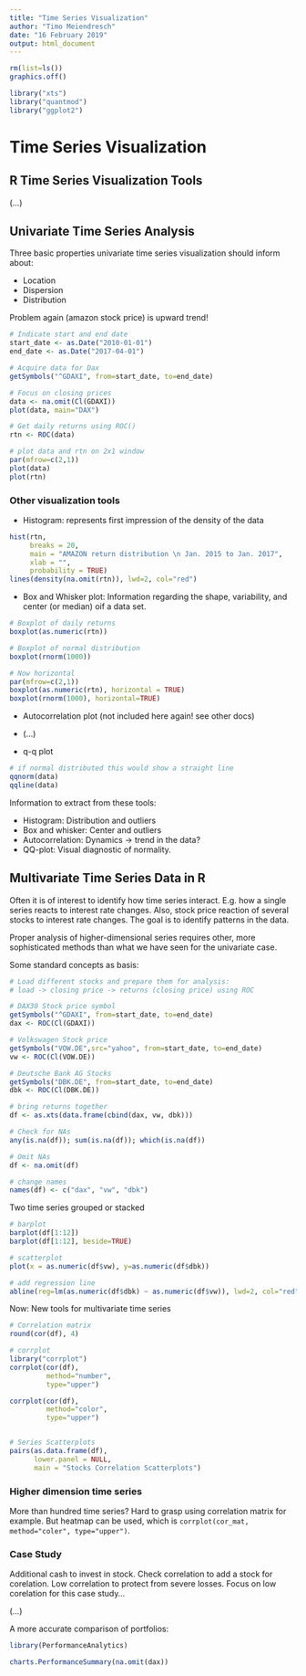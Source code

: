 ```yaml
---
title: "Time Series Visualization"
author: "Timo Meiendresch"
date: "16 February 2019"
output: html_document
---
```



```r
rm(list=ls())
graphics.off()
```

```r
library("xts")
library("quantmod")
library("ggplot2")
```
# Time Series Visualization

## R Time Series Visualization Tools
(...)

## Univariate Time Series Analysis
Three basic properties univariate time series visualization should inform about:

- Location
- Dispersion 
- Distribution

Problem again (amazon stock price) is upward trend!

```r
# Indicate start and end date
start_date <- as.Date("2010-01-01")
end_date <- as.Date("2017-04-01")

# Acquire data for Dax
getSymbols("^GDAXI", from=start_date, to=end_date)

# Focus on closing prices
data <- na.omit(Cl(GDAXI))
plot(data, main="DAX")

# Get daily returns using ROC()
rtn <- ROC(data)

# plot data and rtn on 2x1 window
par(mfrow=c(2,1))
plot(data)
plot(rtn)
```

### Other visualization tools

- Histogram: represents first impression of the density of the data

```r
hist(rtn,
     breaks = 20,
     main = "AMAZON return distribution \n Jan. 2015 to Jan. 2017",
     xlab = "",
     probability = TRUE)
lines(density(na.omit(rtn)), lwd=2, col="red")

```

- Box and Whisker plot: Information regarding the shape, variability, and center (or median) oif a data set. 

```r
# Boxplot of daily returns
boxplot(as.numeric(rtn))

# Boxplot of normal distribution
boxplot(rnorm(1000))

# Now horizontal
par(mfrow=c(2,1))
boxplot(as.numeric(rtn), horizontal = TRUE)
boxplot(rnorm(1000), horizontal=TRUE)

```

- Autocorrelation plot (not included here again! see other docs)
- (...)

- q-q plot
```r
# if normal distributed this would show a straight line
qqnorm(data)
qqline(data)
```

Information to extract from these tools:

- Histogram: Distribution and outliers
- Box and whisker: Center and outliers
- Autocorrelation: Dynamics -> trend in the data?
- QQ-plot: Visual diagnostic of normality. 

## Multivariate Time Series Data in R
Often it is of interest to identify how time series interact. E.g. how a single series reacts to interest rate changes. Also, stock price reaction of several stocks to interest rate changes. The goal is to identify patterns in the data.

Proper analysis of higher-dimensional series requires other, more sophisticated methods than what we have seen for the univariate case. 

Some standard concepts as basis:

```r
# Load different stocks and prepare them for analysis:
# load -> closing price -> returns (closing price) using ROC

# DAX30 Stock price symbol
getSymbols("^GDAXI", from=start_date, to=end_date)
dax <- ROC(Cl(GDAXI))

# Volkswagen Stock price
getSymbols("VOW.DE",src="yahoo", from=start_date, to=end_date)
vw <- ROC(Cl(VOW.DE))

# Deutsche Bank AG Stocks 
getSymbols("DBK.DE", from=start_date, to=end_date)
dbk <- ROC(Cl(DBK.DE))

# bring returns together
df <- as.xts(data.frame(cbind(dax, vw, dbk)))

# Check for NAs
any(is.na(df)); sum(is.na(df)); which(is.na(df))

# Omit NAs 
df <- na.omit(df)

# change names
names(df) <- c("dax", "vw", "dbk")

```

Two time series grouped or stacked

```r
# barplot
barplot(df[1:12])
barplot(df[1:12], beside=TRUE)

# scatterplot 
plot(x = as.numeric(df$vw), y=as.numeric(df$dbk))

# add regression line 
abline(reg=lm(as.numeric(df$dbk) ~ as.numeric(df$vw)), lwd=2, col="red")

```

Now: New tools for multivariate time series

```r
# Correlation matrix
round(cor(df), 4)

# corrplot
library("corrplot")
corrplot(cor(df),
         method="number",
         type="upper")

corrplot(cor(df),
         method="color",
         type="upper")


# Series Scatterplots
pairs(as.data.frame(df),
      lower.panel = NULL,
      main = "Stocks Correlation Scatterplots")

```

### Higher dimension time series
More than hundred time series? Hard to grasp using correlation matrix for example. But heatmap can be used, which is `corrplot(cor_mat, method="coler", type="upper")`. 

### Case Study
Additional cash to invest in stock. Check correlation to add a stock for corelation. Low correlation to protect from severe losses. Focus on low corelation for this case study...

(...)

A more accurate comparison of portfolios:

```r
library(PerformanceAnalytics)

charts.PerformanceSummary(na.omit(dax))


```




